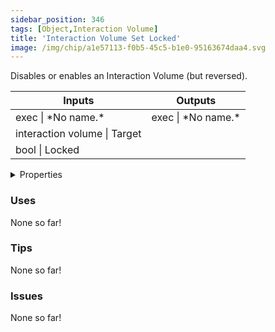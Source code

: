 ```yaml
---
sidebar_position: 346
tags: [Object,Interaction Volume]
title: 'Interaction Volume Set Locked'
image: /img/chip/a1e57113-f0b5-45c5-b1e0-95163674daa4.svg
---
```


Disables or enables an Interaction Volume (but reversed).



<IChip uuid="a1e57113-f0b5-45c5-b1e0-95163674daa4"/>

<table><thead><tr><th>Inputs</th><th>Outputs</th></tr></thead><tbody><tr><td>exec | *No name.*</td><td>exec | *No name.*</td></tr><tr><td>interaction volume | Target</td><td /></tr><tr><td>bool | Locked</td><td /></tr></tbody></table>

<details>
  <summary>Properties</summary>
  <div>
    <div>
    <table>
      <tbody>
        <tr>
          <td>Is beta required?</td>
          <td>No</td>
        </tr>
        <tr>
          <td>Is chip a trolling risk?</td>
          <td>No</td>
        </tr>
        <tr>
          <td>Is chip a role assignment risk?</td>
          <td>No</td>
        </tr>
        <tr>
          <td>Chip UUID</td>
          <td>a1e57113-f0b5-45c5-b1e0-95163674daa4</td>
        </tr>
        <tr>
          <td>Room availability</td>
          <td>Available everywhere</td>
        </tr>
      </tbody>
    </table>
    </div>
  </div>
</details>

### Uses

None so far!

### Tips

None so far!

### Issues

None so far!